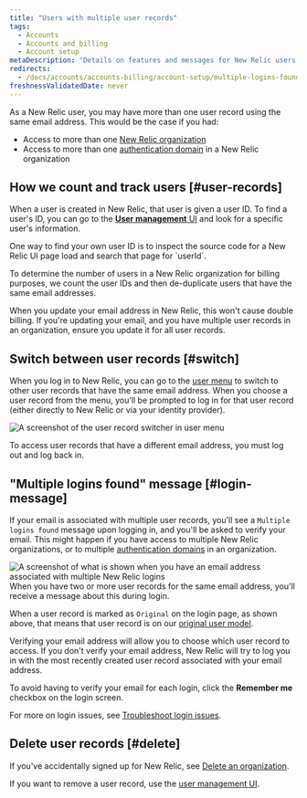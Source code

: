 ```yaml
---
title: "Users with multiple user records"
tags:
  - Accounts
  - Accounts and billing
  - Account setup
metaDescription: "Details on features and messages for New Relic users with multiple user records and logins."
redirects:
  - /docs/accounts/accounts-billing/account-setup/multiple-logins-found
freshnessValidatedDate: never
---
```




As a New Relic user, you may have more than one user record using the same email address. This would be the case if you had: 

* Access to more than one [New Relic organization](/docs/accounts/accounts-billing/account-structure/new-relic-account-structure)
* Access to more than one [authentication domain](/docs/accounts/accounts-billing/new-relic-one-user-management/authentication-domains-saml-sso-scim-more) in a New Relic organization 

## How we count and track users [#user-records]

When a user is created in New Relic, that user is given a user ID. To find a user's ID, you can go to the [<DNT>**User management**</DNT> UI](/docs/accounts/accounts-billing/new-relic-one-user-management/user-management-ui-and-tasks) and look for a specific user's information. 

<Callout variant="tip">
One way to find your own user ID is to inspect the source code for a New Relic UI page load and search that page for `userId`. 
</Callout>

To determine the number of users in a New Relic organization for billing purposes, we count the user IDs and then de-duplicate users that have the same email addresses. 

When you update your email address in New Relic, this won't cause double billing. If you're updating your email, and you have multiple user records in an organization, ensure you update it for all user records. 

## Switch between user records [#switch] 

When you log in to New Relic, you can go to the [user menu](/docs/accounts/accounts-billing/general-account-settings/intro-account-settings) to switch to other user records that have the same email address. When you choose a user record from the menu, you'll be prompted to log in for that user record (either directly to New Relic or via your identity provider).

<img title="User record switcher in user menu" alt="A screenshot of the user record switcher in user menu" src={accountsUserRecordSwitcher}/>

To access user records that have a different email address, you must log out and log back in.

## "Multiple logins found" message [#login-message]

If your email is associated with multiple user records, you'll see a `Multiple logins found` message upon logging in, and you'll be asked to verify your email. This might happen if you have access to multiple New Relic organizations, or to multiple [authentication domains](/docs/accounts/accounts-billing/new-relic-one-user-management/authentication-domains-saml-sso-scim-more) in an organization. 

<img title="Login UI for email addresses with multiple user records" alt="A screenshot of what is shown when you have an email address associated with multiple New Relic logins" src={accountsLoginWithMultipleAccountsFound}/>
<figcaption>When you have two or more user records for the same email address, you'll receive a message about this during login.</figcaption>

When a user record is marked as `Original` on the login page, as shown above, that means that user record is on our [original user model](/docs/accounts/original-accounts-billing/original-users-roles/overview-user-models). 

Verifying your email address will allow you to choose which user record to access. If you don't verify your email address, New Relic will try to log you in with the most recently created user record associated with your email address.

To avoid having to verify your email for each login, click the <DNT>**Remember me**</DNT> checkbox on the login screen.

For more on login issues, see [Troubleshoot login issues](/docs/accounts/accounts-billing/account-setup/troubleshoot-new-relics-password-email-address-login-problems).

## Delete user records [#delete]

If you've accidentally signed up for New Relic, see [Delete an organization](/docs/accounts/accounts-billing/account-setup/downgradecancel-account/#cancel-unused-org).

If you want to remove a user record, use the [user management UI](/docs/accounts/accounts-billing/new-relic-one-user-management/user-management-ui-and-tasks). 